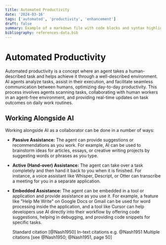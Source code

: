 ```yaml
---
title: Automated Productivity
date: '2024-03-16'
tags: ['automated', 'productivity', 'enhancement']
draft: false
summary: Example of a markdown file with code blocks and syntax highlighting
bibliography: references-data.bib
---
```


# Automated Productivity

Automated productivity is a concept where an agent takes a human-described task and helps achieve it through a well-described environment. AI agents analyze tasks, assist in their execution, and facilitate seamless communication between humans, optimizing day-to-day productivity. This process involves agents scanning tasks, collaborating with human workers in an agent-free environment, and providing real-time updates on task outcomes on daily work routines.

## Working Alongside AI

Working alongside AI as a collaborator can be done in a number of ways:

- **Passive Assistance:** The agent can provide suggestions or recommendations as you work. For example, AI can be used to brainstorm ideas for articles, essays, or creative writing projects by suggesting words or phrases as you type.
- **Active (Hand-over) Assistance:** The agent can take over a task completely and then hand it back to you when it is finished. For instance, a voice assistant like Whisper, Descript, or Otter can transcribe a meeting for you in a separate application.

- **Embedded Assistance:** The agent can be embedded in a tool or application and provide assistance as you use it. For example, a feature like "Help Me Write" on Google Docs or Gmail can be used for word processing inside the application, and a tool like Cursor can help developers use AI directly into their workflow by offering code suggestions, helping in debugging, and providing code snippets for specific tasks.

  Standard citation [@Nash1950]
  In-text citations e.g. @Nash1951
  Multiple citations [see @Nash1950; @Nash1951, page 50]
